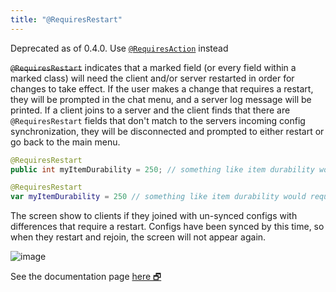 ```yaml
---
title: "@RequiresRestart"
---
```


<Callout variant="danger">
Deprecated as of 0.4.0. Use <a href="Requires-Action"><code>@RequiresAction</code></a> instead
</Callout>

~~`@RequiresRestart`~~ indicates that a marked field (or every field within a marked class) will need the client and/or server restarted in order for changes to take effect. If the user makes a change that requires a restart, they will be prompted in the chat menu, and a server log message will be printed. If a client joins to a server and the client finds that there are `@RequiresRestart` fields that don't match to the servers incoming config synchronization, they will be disconnected and prompted to either restart or go back to the main menu.

<CodeTabs>

```java !!tabs Java
@RequiresRestart
public int myItemDurability = 250; // something like item durability would require a restart, as durabilities are immutable once an item is instantiated.
```

```kotlin !!tabs Kotlin
@RequiresRestart
var myItemDurability = 250 // something like item durability would require a restart, as durabilities are immutable once an item is instantiated.
```

</CodeTabs>

The screen show to clients if they joined with un-synced configs with differences that require a restart. Configs have been synced by this time, so when they restart and rejoin, the screen will not appear again.

![image](https://github.com/fzzyhmstrs/fconfig/assets/72876796/e3c43b81-b78b-440a-bb88-a682a19d27ea)

<Callout>
See the documentation page <a target="_blank" rel="noopener" href="https://fzzyhmstrs.github.io/fconfig/-fzzy%20-config/me.fzzyhmstrs.fzzy_config.annotations/-requires-restart/index.html">here 🗗</a>
</Callout>